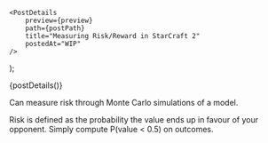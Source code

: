 

    <PostDetails
        preview={preview}
        path={postPath}
        title="Measuring Risk/Reward in StarCraft 2"
        postedAt="WIP"
    />
);

<Fragment>{postDetails()}</Fragment>

Can measure risk through Monte Carlo simulations of a model.

Risk is defined as the probability the value ends up in favour of your opponent.
Simply compute P(value < 0.5) on outcomes.
